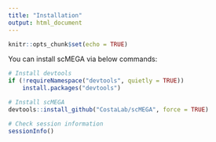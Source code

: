 ```yaml
---
title: "Installation"
output: html_document
---
```


```r
knitr::opts_chunk$set(echo = TRUE)
```

You can install scMEGA via below commands:
```r
# Install devtools
if (!requireNamespace("devtools", quietly = TRUE))
    install.packages("devtools")

# Install scMEGA
devtools::install_github("CostaLab/scMEGA", force = TRUE)
```


```r
# Check session information
sessionInfo()
```
